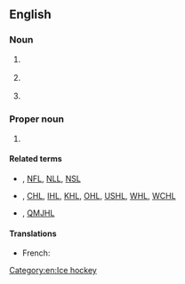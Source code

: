 ==English==

===Noun===
{{en-noun}}

# {{lb|en|disease}} {{initialism of|en|non-Hodgkin lymphoma}}
# {{lb|en|US}} {{initialism of|en|{{w|National Historic Landmark}}}}
# {{lb|en|zoology|cynology}} {{initialism of|en|Nenets Herding Laika}}

===Proper noun===
{{en-proper noun}}

# {{lb|en|ice hockey}} {{initialism of|en|{{w|National Hockey League}}}}

====Related terms====
* {{l|en|NBL}}, [[NFL]], [[NLL]], [[NSL]]
* {{l|en|AHL}}, [[CHL]], [[IHL]], [[KHL]], [[OHL]], [[USHL]], [[WHL]], [[WCHL]]
* {{l|en|CJAHL}}, [[QMJHL]]

====Translations====
{{trans-top|National Hockey League}}
* French: {{t+|fr|LNH|f}}
{{trans-mid}}
{{trans-bottom}}

[[Category:en:Ice hockey]]